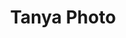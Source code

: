 ---
title: "Tanya Photo"
subtitle: ""
creator: ""
categories: ["art"]
featuredImage: "../src/assets/images/item/art/DSC02737.png"
views: ["../src/assets/images/item/art/DSC02737.png"]
nextItem: []
---